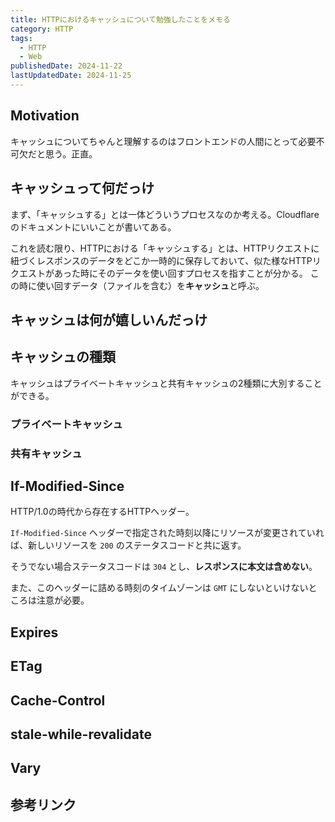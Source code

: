 ```yaml
---
title: HTTPにおけるキャッシュについて勉強したことをメモる
category: HTTP
tags:
  - HTTP
  - Web
publishedDate: 2024-11-22
lastUpdatedDate: 2024-11-25
---
```



## Motivation

キャッシュについてちゃんと理解するのはフロントエンドの人間にとって必要不可欠だと思う。正直。

## キャッシュって何だっけ

まず、「キャッシュする」とは一体どういうプロセスなのか考える。Cloudflareのドキュメントにいいことが書いてある。

<LinkPreview id='https://www.cloudflare.com/learning/cdn/what-is-caching/' />

これを読む限り、HTTPにおける「キャッシュする」とは、HTTPリクエストに紐づくレスポンスのデータをどこか一時的に保存しておいて、似た様なHTTPリクエストがあった時にそのデータを使い回すプロセスを指すことが分かる。
この時に使い回すデータ（ファイルを含む）を**キャッシュ**と呼ぶ。

## キャッシュは何が嬉しいんだっけ

## キャッシュの種類

キャッシュはプライベートキャッシュと共有キャッシュの2種類に大別することができる。

### プライベートキャッシュ

### 共有キャッシュ

## If-Modified-Since

HTTP/1.0の時代から存在するHTTPヘッダー。

<LinkPreview id='https://developer.mozilla.org/ja/docs/Web/HTTP/Headers/If-Modified-Since' />

`If-Modified-Since` ヘッダーで指定された時刻以降にリソースが変更されていれば、新しいリソースを `200` のステータスコードと共に返す。

そうでない場合ステータスコードは `304` とし、**レスポンスに本文は含めない**。

また、このヘッダーに詰める時刻のタイムゾーンは `GMT` にしないといけないところは注意が必要。

## Expires

## ETag

## Cache-Control

## stale-while-revalidate

<LinkPreview id='https://web.dev/articles/stale-while-revalidate?hl=ja' />

## Vary

## 参考リンク

<LinkPreview id='https://developer.mozilla.org/ja/docs/Web/HTTP/Caching' />
